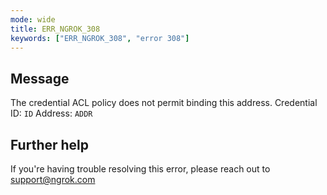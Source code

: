 ```yaml
---
mode: wide
title: ERR_NGROK_308
keywords: ["ERR_NGROK_308", "error 308"]
---
```


## Message

The credential ACL policy does not permit binding this address.
Credential ID: `ID`
Address: `ADDR`

## Further help

If you're having trouble resolving this error, please reach out to [support@ngrok.com](mailto:support@ngrok.com?subject=Help%20with%20ERR_NGROK_308)
